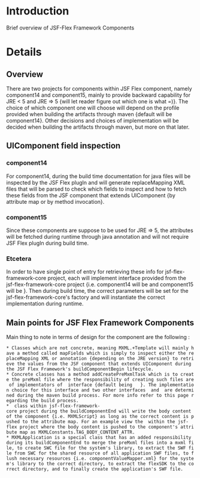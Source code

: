 = Introduction =

Brief overview of JSF-Flex Framework Components


= Details =

==Overview==
There are two projects for components within JSF Flex component, namely component14 and component15, mainly to provide backward capability for JRE < 5 and JRE => 5 {will let reader figure out which one is what =)}. The choice of which component one will choose will depend on the profile provided when building the artifacts through maven {default will be component14}. Other decisions and choices of implementation will be decided when building the artifacts through maven, but more on that later.

==UIComponent field inspection==

===component14===
For component14, during the build time documentation for java files will be inspected by the JSF Flex plugIn and will generate replaceMapping XML files that will be parsed to check which fields to inspect and how to fetch these fields from the JSF component that extends UIComponent {by attribute map or by method invocation}.

===component15===
Since these components are suppose to be used for JRE => 5, the attributes will be fetched during runtime through java annotation and will not require JSF Flex plugIn during build time.

===Etcetera===
In order to have single point of entry for retrieving these info for jsf-flex-framework-core project, each will implement {{{_AnnotationDocletParser}}} interface provided from the jsf-flex-framework-core project {i.e. component14 will be 
{{{AnnotationDocletParser14Impl}}} and component15 will be {{{AnnotationDocletParser15Impl}}} }. Then during build time, the correct parameters will be set for the jsf-flex-framework-core's factory and will instantiate the correct implementation during runtime.


==Main points for JSF Flex Framework Components==
Main thing to note in terms of design for the component are the following :
 * Classes which are not concrete, meaning MXML.+Template will mainly have a method called mapFields which is simply to inspect either the replaceMapping XML or annotation {depending on the JRE version} to retrieve the values from the JSF component that extends UIComponent during the JSF Flex Framework's buildComponentBegin lifecycle.
 * Concrete classes has a method addCreatePreMxmlTask which is to create the preMxml file where the responsibility of creating such files are of implementators of {{{_FileManipulatorTaskRunner}}} interface {default being  {{{VelocityFileManipulatorTaskRunnerImpl}}} }. The implementation choice for this interface and two other interfaces {{{_CommonTaskRunner}}} and {{{_FlexTaskRunner}}} are determined during the maven build process. For more info refer to this page regarding the build process.
 * {{{MXMLComponentBaseActions}}} class within jsf-flex-framework-core project during the buildComponentEnd will write the body content of the component {i.e. MXMLScript} as long as the correct content is pushed to the attribute map. For an example view the {{{MXMLUIScriptTag}}} within the jsf-flex project where the body content is pushed to the component's attribute map as MXMLConstants.TAG_BODY_CONTENT_ATTR.
 * MXMLApplication is a special class that has an added responsibility during its buildComponentEnd to merge the preMxml files into a mxml file, to create SWC file for the system's library, to extract the SWF file from SWC for the shared resource of all application SWF files, to flush necessary resources {i.e. componentValueMapper.xml} for the system's library to the correct directory, to extract the flexSDK to the correct directory, and to finally create the application's SWF file.